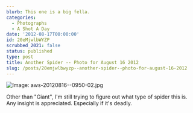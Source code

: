 ```yaml
---
blurb: This one is a big fella.
categories:
  - Photographs
  - A Shot A Day
date: '2012-08-17T00:00:00'
id: 20eMjwlbWYZP
scrubbed_2021: false
status: published
type: post
title: Another Spider -- Photo for August 16 2012
slug: /posts/20emjwlbwyzp--another-spider--photo-for-august-16-2012
---
```


![Image: aws-20120816--0950-02.jpg](/aws-20120816--0950-02.jpg)

Other than "Giant", I'm still trying to figure out what type of spider this is. Any insight is appreciated. Especially if it's deadly.
